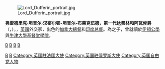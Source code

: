 {{Infobox officeholder
| honorific-prefix = {{link-en|最尊敬的|The Most Honourable}}
| name             = 达费林和阿瓦侯爵
| original_name    = The Most Honourable<br>Marquess of Dufferin and Ava
| honorific-suffix = {{postnominals|country=GBR|size=100%|KP}}，{{postnominals|country=GBR|size=100%|GCB}}，{{postnominals|country=GBR|size=100%|GCSI}}，{{postnominals|country=GBR|size=100%|GCMG}}，{{postnominals|country=GBR|size=100%|GCIE}}，{{postnominals|country=GBR|size=100%|PC}}
| image            = Lord Dufferin.jpg
| caption          = 1873年的达费林和阿瓦侯爵
| order            = [[印度總督|印度總督]]
| term_start       = 1884年12月13日
| term_end         = 1888年12月10日
| monarch          = [[維多利亞女王|維多利亞女王]]
| predecessor      = {{link-en|第一代里彭侯爵喬治·羅賓森|George Robinson, 1st Marquess of Ripon|里彭侯爵}}
| successor        = [[蘭斯敦|蘭斯敦侯爵]]
| office1          = 第3任[[加拿大總督|加拿大總督]]
| 1blankname1     = 政府首脑
| 1namedata1      = 
*加拿大总理:<br>[[約翰·亞歷山大·麥克唐納|約翰·亞歷山大·麥克唐納]]爵士<br>[[亞歷山大·麥肯齊|亞歷山大·麥肯齊]]
*聯合王國首相:<br>[[威廉·格萊斯頓|威廉·格萊斯頓]]<br>[[班傑明·迪斯雷利|比肯斯菲爾德伯爵]]
| term_start1      = 1872年6月25日
| term_end1        = 1878年11月25日
| monarch1         = [[維多利亞女王|維多利亞女王]]
| predecessor1     = {{link-en|第一代利斯加男爵約翰·楊恩|John Young, 1st Baron Lisgar|利斯加男爵}}
| successor1       = [[約翰·坎貝爾，第九代阿蓋爾公爵|羅恩侯爵]]
| order2           = 
| office2          = [[蘭開斯特公爵領地事務大臣|蘭開斯特公爵領地事務大臣]]
| term_start2      = 1868年12月12日
| term_end2        = 1872年8月9日
| monarch2         = [[維多利亞女王|維多利亞女王]]
| primeminister2   = [[威廉·格萊斯頓|威廉·格萊斯頓]]
| predecessor2     = {{link-en|湯馬斯·愛德華·泰勒|Thomas Edward Taylor}}
| successor2       = {{link-en|休·柴爾德斯|Hugh Childers}}
|birth_name        = Frederick Hamilton-Temple-Blackwood
| birth_date       = {{birth-date|21 June 1826|}}
| birth_place      = [[托斯卡納大公國|托斯卡納大公國]][[佛羅倫斯|佛羅倫斯]]
| death_date       = {{death date and age|df=yes|1902|02|12|1826|06|21}}
| death_place      = [[大不列顛及愛爾蘭聯合王國|英國]][[愛爾蘭島|愛爾蘭]][[唐郡|唐郡]][[班戈_(北愛爾蘭)|班戈]]
| nationality      = [[大不列顛及愛爾蘭聯合王國|英國]]
| party            = [[自由黨_(英國)|自由黨]]
| alma_mater       = [[牛津大學基督堂學院|牛津大學基督堂學院]]
| spouse           = 哈麗特·蘿文-漢密爾頓
| signature        = Lord Dufferin Signature.svg
}}
[[File:Lord_Dufferin_portrait.jpg|thumb]]

'''弗雷德里克·坦普尔·汉密尔顿-坦普尔-布莱克伍德，第一代达费林和阿瓦侯爵'''（{{lang-en|Frederick Temple Hamilton-Temple Blackwood, 1st Marquess of Dufferin and Ava}}，{{bd|1826年|6月21日|1902年|2月12日|catIdx=H}}），{{postnominals|country=GBR|commas=true|size=100%|KP|GCB|GCSI|GCMG|GCIE|PC}}，[[英國|英國]]外交家，出色的[[加拿大總督|加拿大總督]]和[[印度总督|印度总督]]。為{{link-en|第四代達費林和克蘭博伊男爵普萊斯·布萊克伍德|Price Blackwood, 4th Baron Dufferin and Claneboye|第四代達費林男爵}}之子，曾就讀於[[伊頓公學|伊頓公學]]與[[牛津大學基督堂學院|牛津大學基督堂學院]]。

{{達費林和阿瓦侯爵}}
{{印度總督}}
{{加拿大总督}}
{{Authority control}}
[[category:加拿大总督|B]]
[[category:印度总督|B]]
[[category:英国外交官|B]]
[[category:聯合王國侯爵|B]]
[[Category:伊頓公學校友|B]]
[[Category:牛津大學基督堂學院校友|B]]
[[Category:英國駐法國大使|Category:英國駐法國大使]]
[[Category:英国驻俄罗斯大使|Category:英国驻俄罗斯大使]]
[[Category:英国自由党人物|Category:英国自由党人物]]